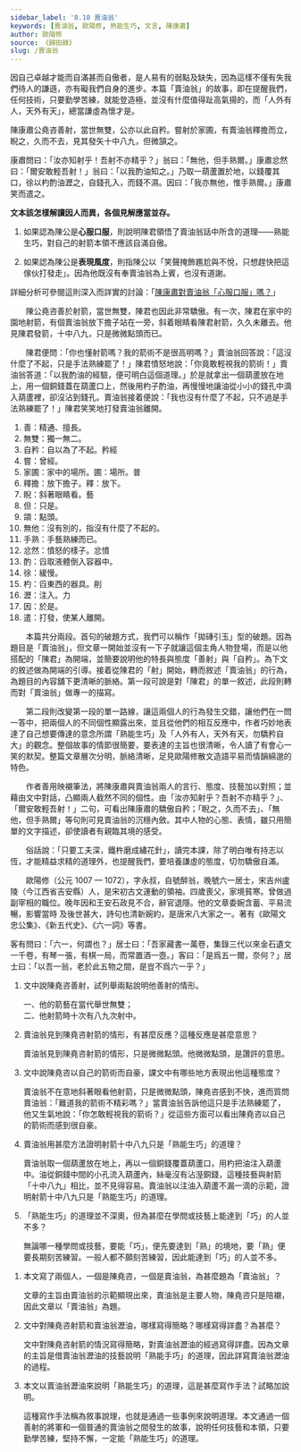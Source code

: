 ```yaml
---
sidebar_label: '8.10 賣油翁'
keywords: [賣油翁, 歐陽修, 熟能生巧, 文言, 陳康肅]
author: 歐陽修
source: 《歸田錄》
slug: /賣油翁
---
```


<Intro>

因自己卓越才能而自滿甚而自傲者，是人易有的弱點及缺失，因為這樣不僅有失我們待人的謙遜，亦有礙我們自身的進步。本篇「賣油翁」的故事，即在提醒我們，任何技術，只要勤學苦練，就能登造極，並沒有什麼值得趾高氣揚的，而「人外有人，天外有天」，總當謙虛為懷才是。

</Intro>

<MainText>

<div className="main prose">

陳康肅公堯咨<Annotate title="精通、擅長。">善</Annotate>射，當世<Annotate title="獨一無二。">無雙</Annotate>，公亦以此<Annotate title="自以為了不起。矜，粵 [經]，[ging1]。">自矜</Annotate>。<Annotate title="曾經。">嘗</Annotate>射於<Annotate title="家中的場所。圃：場所，粵 [普]，[pou2]。">家圃</Annotate>，有賣油翁<Annotate title="放下擔子。釋：放下。">釋擔</Annotate>而立，<Annotate title="斜著眼睛看。粵 [藝]，[ngai6]。">睨</Annotate>之，久而不去，見其發矢十中八九，<Annotate title="只是。">但</Annotate>微<Annotate title="點頭。">頷</Annotate>之。

康肅問曰：「汝亦知射乎！吾射不亦精乎？」翁曰：「<Annotate title="沒有別的，指沒有什麼了不起的。">無他</Annotate>，但<Annotate title="手藝熟練。">手熟</Annotate>爾。」康肅<Annotate title="憤怒的樣子。忿，粵 [憤]，[fan5]。">忿然</Annotate>曰：「爾安敢輕吾射！」翁曰：「以我<Annotate title="舀取液體倒入容器中。">酌</Annotate>油知之。」乃取一葫蘆置於地，以錢覆其口，<Annotate title="緩慢。">徐</Annotate>以<Annotate title="舀東西的器具。粵 [削]，[soek3]。">杓</Annotate>酌油<Annotate title="注入。粵 [力]，[lik6]">瀝</Annotate>之，自錢孔入，而錢不濕。<Annotate title="於是。">因</Annotate>曰：「我亦無他，惟手熟爾。」康肅笑而<Annotate title="打發，使某人離開。">遣</Annotate>之。

</div>

</MainText>

<DeepDive title="陳君最後無話可說，只是笑笑地讓賣油翁離開，你覺得是什麼原因？">

**文本該怎樣解讀因人而異，各個見解應當並存。**

1. 如果認為陳公是**心服口服**，則說明陳君領悟了賣油翁話中所含的道理——熟能生巧，對自己的射箭本領不應該自滿自傲。

2. 如果認為陳公是**表現風度**，則指陳公以「笑聲掩飾尷尬與不悅，只想趕快把這傢伙打發走」。因為他既沒有奉賣油翁為上賓，也沒有道謝。

詳細分析可參閱這則深入而詳實的討論：「[陳康肅對賣油翁「心服口服」嗎？](http://area.hcjh.tn.edu.tw/noise/wbbs/view.asp?articleid=20070325141108&Discuss=t543&Page=1)」

<!-- 〈賣油翁〉一文旨在說明「熟能生巧」之理，此無疑義。
  從課文中，看不出陳堯咨後來對賣油翁「心服口服」，頂多就是佩服賣油翁「酌油」的技巧精湛。原本自覺受到「無禮冒犯」的不悅，在賣油翁拿出實力展示之後，覺得可以接受對方「但手熟爾」的說法，也就不再感到「忿然」。故「笑而遣之」的「笑」，乃基於此。
  當時陳堯咨就「射於家圃」，雖然自矜射箭的技藝「當世無雙」，卻也還不到「百發百中」的神技，不過就是「十中八九」而已。若是陳堯咨真的「心服口服」，眼前的賣油翁不正是「提升射藝的明師」嗎？踏破鐵鞋無覓處，高人自動上門來，豈有不奉為上賓請益的道理？真的誠心悅服，沒有杯茶盞酒，起碼也要一臉誠懇地說聲「謝謝」，表現出「茅塞頓開」或「醍醐灌頂」的喜悅吧！
  「遣之」有「打發他走」的意思。在怎樣的心思底下，身為主人的陳堯咨，只是想趕快把人打發走而已？
  所以說，從課文中看不出陳堯咨對賣油翁「心服口服」。在我看來，陳堯咨的心裡應該是這樣想的：「我也同意『熟能生巧』的道理啦！不過酌油是酌油，射箭歸射箭，道理可以通用，但是兩者需要的技巧完全不同。歐哩喪，您就別在這裡搶鏡頭了！」
  鄙意以為，「笑而遣之」寫出陳堯咨的「風度」（至少不是「關門放狗」）。對於賣油翁而言，熟能生巧的酌油技藝可以是「無他」（沒什麼了不起）；但是對陳堯咨而言，自己的射藝能臻至熟能生巧，當中的付出與射藝精湛的社會意義，就不只是一句輕描淡寫的「無他」而已。
  「賣油翁」一文有一種「高手在民間」的味道，自詡「文武雙全」的陳堯咨，在歐陽脩筆下，是拿來襯托賣油翁的。描述陳堯咨射箭屬於略寫；賣油翁從酷酷出場到應對質疑，以至於表演酌油神技，屬於詳寫，敘述側重在賣油翁。所以陳堯咨在這文本中，顯得面貌模糊，不如賣油翁的形像生動鮮明。
  像我就會覺得歐陽脩此文帶著「春秋筆法」，不直接評價人物與事件，而是透過「細節描寫」來委婉傳遞褒貶之意。例如一開始的「善射，當世無雙，公亦以此自矜」，跟著接續其後的「見其發矢十中八九，但微頷之」，形成明顯對比，這裡就有「微酸陳堯咨」的味道了。
  陳堯咨在自家射箭場射箭，以我們對宋朝文人的理解，應該不會是策馬連發，而是站著射向固定的靶子，這「十中八九」跟「當世無雙」的距離頗遙遠啊！這樣的射藝也能算「當世無雙」的話，那就是「天下無人」了。
  若果真是「策馬連發」而「十中八九」，歐陽脩卻故意略去不寫，那就是歐陽脩壞壞了。歐陽脩有沒有壞壞，不可得而知，但我們可以確認歐陽脩不是那種沒見過世面的荒村鄙夫、無知腐儒，用「當世無雙」、「自矜」對比「十中八九」，我怎麼看就是覺得很有問題。
  一開始捧得高高的（善射，當世無雙），接著賣油翁出場到「笑而遣之」，一路崩解了「以此自矜」的陳堯咨，有一種從「志得意滿」的滿血狀態，突然被人潑冷水而熄火的落差。
  陳堯咨對賣油翁是不是心服口服，解讀的歧異也在「笑而遣之」。這「笑而遣之」是心服口服而釋懷大笑，然後恭送高人離去？還是用笑聲掩飾尷尬與不悅，只想趕快把這傢伙打發走？明顯的，各有支持者，解讀感受因人而異了。
  或許原文曾被節刪，而課本選文又少了最後一句：「此與莊生所謂解牛斫輪者何異？」讓此文解讀的線索不足。只是，文末加上這一句「此與莊生所謂解牛斫輪者何異？」再來推敲是否「心服口服」，也因著不同解讀的角度，在情意上依舊維持著互異的感知。
  「感覺」這東西，是很難用「道理」說服別人的，因為別人的感覺也有他的道理。而我從課文的字裡行間，最初直覺到「不怎心服口服」的點，就是那個「遣之」。
  陳堯咨當下是不是「心服口服」的狀態，其實完全掌握在歐陽脩那枝筆。我讀著文章，一開始有著「微酸陳堯咨」的味道，結尾這個「遣」字就會變成「趕快把人打發走」；如果不認為文章開頭有「微酸陳堯咨」的氣味，也許就不會覺得那個「遣」字藏有歐陽脩的某些小心思了。
  在《語言與人生》（早川著，柳之元譯，76年2月初版）一書中讀過這麼一段話：「一切推論都有一點相同的性質──那就是說，它們都是根據了已經觀察到的事物，對於並不直接知道的事物所作的結論。」以此觀點言之，「心服口服」是一種推論，「口服心不服」也是一種推論，文學的體悟不同於科學報告的檢證，文學體悟出不同的結論，可以經由相同的文本條件推論出來，這也是文學作品觸動人們「情商感知」無可避免的結果，即便這作品主軸在於申論理性或經驗法則、如「熟能生巧」，還是免不了存在著情意的成分，才能讓作品的角色與情節動人。
  在教材編撰與課堂討論上，屬於情意的部分，對於有理有據、各有體悟的見解應當並存，鼓勵學生從「我覺得」開始，到「因為某某與某某，所以我認為」發展，課本不要總是將某個說法寫得死死的，讓學生只能背起來，也讓不同看法的教師很難發揮，因為考試只要標準答案，不接受「因為某某與某某，所以我認為」的不同結果。
  最後還是要再次強調，「情商感知」的課題拿來討論，有做學問的樂趣，拿來當考題就苦了考生。文義理解的試題，應該要避免「情商感知」的提問，尤其是在重要考試的場合中。 -->

</DeepDive>

<Translation>

　　陳公堯咨善於射箭，當世無雙，陳君也因此非常驕傲。有一次，陳君在家中的園地射箭，有個賣油翁放下擔子站在一旁，斜着眼睛看陳君射箭，久久未離去。他見陳君發箭，十中八九，只是微微點頭而已。

　　陳君便問：「你也懂射箭嗎？我的箭術不是很高明嗎？」賣油翁回答說：「這沒什麼了不起，只是手法熟練罷了！」陳君憤怒地說：「你竟敢輕視我的箭術！」賣油翁答道：「以我酌油的經驗，便可明白這個道理。」於是就拿出一個葫蘆放在地上，用一個銅錢蓋在葫蘆口上，然後用杓子酌油，再慢慢地讓油從小小的錢孔中滴入葫蘆裡，卻沒沾到錢孔。賣油翁接着便說：「我也沒有什麼了不起，只不過是手法熟練罷了！」陳君笑笑地打發賣油翁離開。

</Translation>

<Dictionary>

1. 善：精通、擅長。
2. 無雙：獨一無二。
3. 自矜：自以為了不起。矜<Jypt py="ging1">經</Jypt>
4. 嘗：曾經。
5. 家圃：家中的場所。圃：場所。<Jypt py="pou2">普</Jypt>
6. 釋擔：放下擔子。釋：放下。
7. 睨：斜著眼睛看。<Jypt py="ngai6">藝</Jypt>
8. 但：只是。
9. 頜：點頭。
10. 無他：沒有別的，指沒有什麼了不起的。
11. 手熟：手藝熟練而已。
12. 忿然：憤怒的樣子。忿<Jypt py="fan5">憤</Jypt>
13. 酌：舀取液體倒入容器中。
14. 徐：緩慢。
15. 杓：舀東西的器具。<Jypt py="soek3">削</Jypt>
16. 瀝：注入。<Jypt py="lik6">力</Jypt>
17. 因：於是。
18. 遣：打發，使某人離開。

</Dictionary>

<Media>
  <Tabs>
    <TabItem value='課文動畫' default>
      <Youtube id='JdBeYWrWZT8' />
    </TabItem>
    <TabItem value='作者介紹'>
      <Youtube id='-48zroLRBjM' />
    </TabItem>
    <TabItem value='課文講解'>
      <Youtube id='RW5ap1tnUFM' />
    </TabItem>
  </Tabs>
</Media>

<Appreciation>

　　本篇共分兩段。首句的破題方式，我們可以稱作「拋磚引玉」型的破題。因為題目是「賣油翁」，但文章一開始並沒有一下子就讓這個主角人物登場，而是以他搭配的「陳君」為開端，並簡要說明他的特長與態度「善射」與「自矜」。為下文的敘述做為開端的引導。接着從陳君的「射」開始，轉而敘述「賣油翁」的行為，為題目的內容舖下更清晰的脈絡。第一段可說是對「陳君」的單一敘述，此段則轉而對「賣油翁」做專一的描寫。

　　第二段則改變第一段的單一路線，讓這兩個人的行為發生交錯，讓他們在一問一答中，把兩個人的不同個性顯露出來，並且從他們的相互反應中，作者巧妙地表達了自己想要傳達的意念所謂「熟能生巧」及「人外有人，天外有天，勿驕矜自大」的觀念。整個故事的情節很簡要，要表達的主旨也很清晰，令人讀了有會心一笑的默契。整篇文章層次分明，脈絡清晰，足見歐陽修散文造語平易而情韻綿邈的特色。

　　作者善用映襯筆法，將陳康肅與賣油翁兩人的言行、態度、技藝加以對照；並藉由文中對話，凸顯兩人截然不同的個性。由「汝亦知射乎？吾射不亦精乎？」、「爾安敢輕吾射！」二句，可看出陳康肅的驕傲自矜；「睨之，久而不去」、「無他，但手熟爾」等句則可見賣油翁的沉穩內斂。其中人物的心態、表情，雖只用簡單的文字描述，卻使讀者有親臨其境的感受。

　　俗話說：「只要工夫深，鐵杵磨成繡花針」，讀完本課，除了明白唯有持志以恆，才能精益求精的道理外，也提醒我們，要培養謙虛的態度，切勿驕傲自滿。

</Appreciation>

<Biography>

　　歐陽修（公元 1007 — 1072），字永叔，自號醉翁，晚號六一居士，宋吉州盧陵（今江西省吉安縣）人，是宋初古文運動的領袖。四歲喪父，家境貧寒。曾做過副宰相的職位。晚年因和王安石政見不合，辭官退隱。他的文章委婉含蓄、平易流暢，影響當時 及後世甚大，詩句也清新婉約，是唐宋八大家之一。著有《歐陽文忠公集》、《新五代史》、《六一詞》等書。

<Note title="為什麼歐陽修自稱「六一居士」？">

客有問曰：「六一，何謂也？」居士曰：「吾家藏書一萬卷，集錄三代以來金石遺文一千卷，有琴一張，有棋一局，而常置酒一壺。」客曰：「是爲五一爾，奈何？」居士曰：「以吾一翁，老於此五物之間，是豈不爲六一乎？」

</Note>

</Biography>

<Challenges>
  <ChallengeItem>
    <Tabs>
      <TabItem value="內容討論" default>

1. 文中說陳堯咨善射，試列舉兩點說明他善射的情形。

    <Task>
    
    一、他的箭藝在當代舉世無雙；  
    二、他射箭時十次有八九次射中。
    
    </Task>

2. 賣油翁見到陳堯咨射箭的情形，有甚麼反應？這種反應是甚麼意思？

    <Task>
    
    賣油翁見到陳堯咨射箭的情形，只是微微點頭。他微微點頭，是讚許的意思。
    
    </Task>

3. 文中說陳堯咨以自己的箭術而自豪，課文中有哪些地方表現出他這種態度？

    <Task>
    
    賣油翁不在意地斜著眼看他射箭，只是微微點頭，陳堯咨感到不快，進而質問賣油翁：「難道我的箭術不精彩嗎？」當賣油翁告訴他這只是手法熟練罷了，他又生氣地說：「你怎敢輕視我的箭術？」從這些方面可以看出陳堯咨以自己的箭術而感到很自豪。
    
    </Task>

4. 賣油翁用甚麼方法證明射箭十中八九只是「熟能生巧」的道理？

    <Task>
    
    賣油翁取一個葫蘆放在地上，再以一個銅錢覆蓋葫蘆口，用杓把油注入葫蘆中。油從銅錢中間的小孔流入葫蘆內，絲毫沒有沾溼銅錢，這種技藝與射箭「十中八九」相比，並不見得容易。賣油翁以注油入葫蘆不漏一滴的示範，證明射箭十中八九只是「熟能生巧」的道理。
    
    </Task>

5. 「熟能生巧」的道理並不深奧，但為甚麼在學問或技藝上能達到「巧」的人並不多？

    <Task>
    
    無論哪一種學問或技藝，要能「巧」，便先要達到「熟」的境地，要「熟」便要長期刻苦練習。一般人都不願刻苦練習，因此能達到「巧」的人並不多。
    
    </Task>

</TabItem>

<TabItem value="作法討論">

1. 本文寫了兩個人，一個是陳堯咨，一個是賣油翁，為甚麼題為「賣油翁」？

    <Task>文章的主旨由賣油翁的示範顯現出來，賣油翁是主要人物，陳堯咨只是陪襯，因此文章以「賣油翁」為題。</Task>

2. 文中對陳堯咨射箭和賣油翁瀝油，哪樣寫得簡略？哪樣寫得詳盡？為甚麼？

    <Task>文中對陳堯咨射箭的情況寫得簡略，對賣油翁瀝油的經過寫得詳盡。因為文章的主旨是借賣油翁瀝油的技藝說明「熟能手巧」的道理，因此詳寫賣油翁瀝油的過程。</Task>

3. 本文以賣油翁瀝油來說明「熟能生巧」的道理，這是甚麼寫作手法？試略加說明。

    <Task>這種寫作手法稱為敘事說理，也就是通過一些事例來說明道理。本文通過一個善射的將軍和一個普通的賣油翁之間發生的故事，說明任何技藝和本領，只要勤學苦練，堅持不懈，一定能「熟能生巧」的道理。</Task>

</TabItem>

</Tabs>

<NoSolution />

</ChallengeItem>

</Challenges>